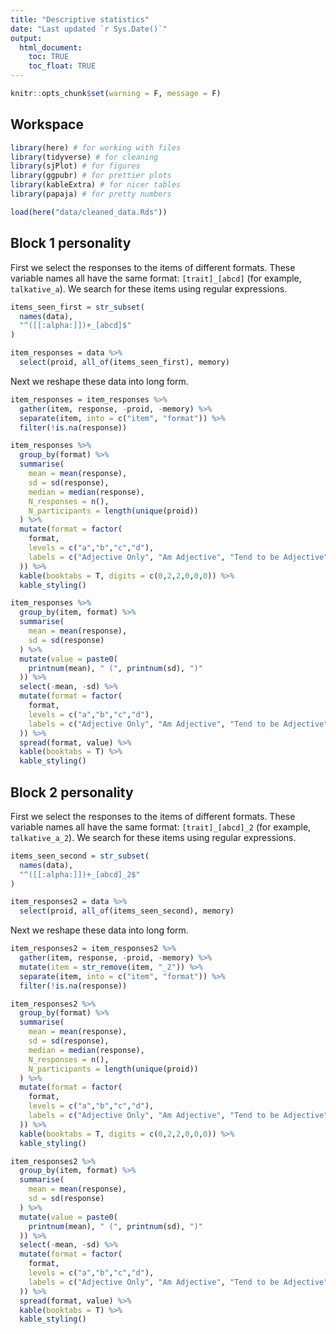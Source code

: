 ```yaml
---
title: "Descriptive statistics"
date: "Last updated `r Sys.Date()`"
output: 
  html_document:
    toc: TRUE
    toc_float: TRUE
---
```



```r
knitr::opts_chunk$set(warning = F, message = F)
```

## Workspace

```r
library(here) # for working with files
library(tidyverse) # for cleaning
library(sjPlot) # for figures
library(ggpubr) # for prettier plots
library(kableExtra) # for nicer tables
library(papaja) # for pretty numbers
```

```r
load(here("data/cleaned_data.Rds"))
```

## Block 1 personality

First we select the responses to the items of different formats. These variable names all have the same format: `[trait]_[abcd]` (for example, `talkative_a`). We search for these items using regular expressions.

```r
items_seen_first = str_subset(
  names(data),
  "^([[:alpha:]])+_[abcd]$"
)

item_responses = data %>%
  select(proid, all_of(items_seen_first), memory)
```

Next we reshape these data into long form.

```r
item_responses = item_responses %>%
  gather(item, response, -proid, -memory) %>%
  separate(item, into = c("item", "format")) %>%
  filter(!is.na(response))
```

```r
item_responses %>%
  group_by(format) %>%
  summarise(
    mean = mean(response),
    sd = sd(response),
    median = median(response),
    N_responses = n(),
    N_participants = length(unique(proid))
  ) %>%
  mutate(format = factor(
    format,
    levels = c("a","b","c","d"),
    labels = c("Adjective Only", "Am Adjective", "Tend to be Adjective", "I am someone who tends to be Adjective")
  )) %>% 
  kable(booktabs = T, digits = c(0,2,2,0,0,0)) %>%
  kable_styling()
```


```r
item_responses %>%
  group_by(item, format) %>%
  summarise(
    mean = mean(response),
    sd = sd(response)
  ) %>% 
  mutate(value = paste0(
    printnum(mean), " (", printnum(sd), ")"
  )) %>%
  select(-mean, -sd) %>%
  mutate(format = factor(
    format,
    levels = c("a","b","c","d"),
    labels = c("Adjective Only", "Am Adjective", "Tend to be Adjective", "I am someone who tends to be Adjective")
  )) %>% 
  spread(format, value) %>% 
  kable(booktabs = T) %>%
  kable_styling()
```

## Block 2 personality

First we select the responses to the items of different formats. These variable names all have the same format: `[trait]_[abcd]_2` (for example, `talkative_a_2`). We search for these items using regular expressions.

```r
items_seen_second = str_subset(
  names(data),
  "^([[:alpha:]])+_[abcd]_2$"
)

item_responses2 = data %>%
  select(proid, all_of(items_seen_second), memory)
```

Next we reshape these data into long form.

```r
item_responses2 = item_responses2 %>%
  gather(item, response, -proid, -memory) %>%
  mutate(item = str_remove(item, "_2")) %>% 
  separate(item, into = c("item", "format")) %>%
  filter(!is.na(response))
```

```r
item_responses2 %>%
  group_by(format) %>%
  summarise(
    mean = mean(response),
    sd = sd(response),
    median = median(response),
    N_responses = n(),
    N_participants = length(unique(proid))
  ) %>%
  mutate(format = factor(
    format,
    levels = c("a","b","c","d"),
    labels = c("Adjective Only", "Am Adjective", "Tend to be Adjective", "I am someone who tends to be Adjective")
  )) %>% 
  kable(booktabs = T, digits = c(0,2,2,0,0,0)) %>%
  kable_styling()
```


```r
item_responses2 %>%
  group_by(item, format) %>%
  summarise(
    mean = mean(response),
    sd = sd(response)
  ) %>% 
  mutate(value = paste0(
    printnum(mean), " (", printnum(sd), ")"
  )) %>%
  select(-mean, -sd) %>%
  mutate(format = factor(
    format,
    levels = c("a","b","c","d"),
    labels = c("Adjective Only", "Am Adjective", "Tend to be Adjective", "I am someone who tends to be Adjective")
  )) %>% 
  spread(format, value) %>% 
  kable(booktabs = T) %>%
  kable_styling()
```

